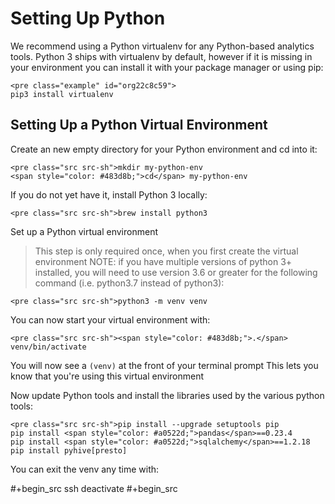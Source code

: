 Setting Up Python
=================

We recommend using a Python virtualenv for any Python-based analytics tools. Python 3 ships with virtualenv by default, however if it is missing in your environment you can install it with your package manager or using pip:

```
<pre class="example" id="org22c8c59">
pip3 install virtualenv
```

Setting Up a Python Virtual Environment
---------------------------------------

Create an new empty directory for your Python environment and cd into it:

```
<pre class="src src-sh">mkdir my-python-env
<span style="color: #483d8b;">cd</span> my-python-env
```



If you do not yet have it, install Python 3 locally:

```
<pre class="src src-sh">brew install python3
```



Set up a Python virtual environment

> This step is only required once, when you first create the virtual environment NOTE: if you have multiple versions of python 3+ installed, you will need to use version 3.6 or greater for the following command (i.e. python3.7 instead of python3):

```
<pre class="src src-sh">python3 -m venv venv
```



You can now start your virtual environment with:

```
<pre class="src src-sh"><span style="color: #483d8b;">.</span> venv/bin/activate
```



You will now see a `(venv)` at the front of your terminal prompt This lets you know that you're using this virtual environment

Now update Python tools and install the libraries used by the various python tools:

```
<pre class="src src-sh">pip install --upgrade setuptools pip
pip install <span style="color: #a0522d;">pandas</span>==0.23.4
pip install <span style="color: #a0522d;">sqlalchemy</span>==1.2.18
pip install pyhive[presto]
```



You can exit the venv any time with:

\#+begin\_src ssh deactivate #+begin\_src